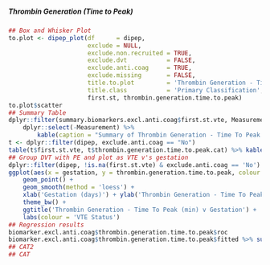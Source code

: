 ##### Thrombin Generation (Time to Peak)

```r
## Box and Whisker Plot
to.plot <- dipep_plot(df      = dipep,
                      exclude = NULL,
                      exclude.non.recruited = TRUE,
                      exclude.dvt           = FALSE,
                      exclude.anti.coag     = TRUE,
                      exclude.missing       = FALSE,
                      title.to.plot         = 'Thrombin Generation - Time To Peak (min)',
                      title.class           = 'Primary Classification',
                      first.st, thrombin.generation.time.to.peak)
to.plot$scatter
## Summary Table
dplyr::filter(summary.biomarkers.excl.anti.coag$first.st.vte, Measurement == 'Thrombin Generation (Time to Peak)') %>%
    dplyr::select(-Measurement) %>%
        kable(caption = "Summary of Thrombin Generation - Time To Peak (min) by Primary Classification")
t <- dplyr::filter(dipep, exclude.anti.coag == "No")
table(t$first.st.vte, t$thrombin.generation.time.to.peak.cat) %>% kable(caption = "PE Status v Thrombin Generation - Time To Peak (min) dichotomisation")
## Group DVT with PE and plot as VTE v's gestation
dplyr::filter(dipep, !is.na(first.st.vte) & exclude.anti.coag == 'No') %>%
ggplot(aes(x = gestation, y = thrombin.generation.time.to.peak, colour = first.st.vte)) +
    geom_point() +
    geom_smooth(method = 'loess') +
    xlab('Gestation (days)') + ylab('Thrombin Generation - Time To Peak (min)') +
    theme_bw() +
    ggtitle('Thrombin Generation - Time To Peak (min) v Gestation') +
    labs(colour = 'VTE Status')
## Regression results
biomarker.excl.anti.coag$thrombin.generation.time.to.peak$roc
biomarker.excl.anti.coag$thrombin.generation.time.to.peak$fitted %>% summary()
## CAT2
## CAT

```
